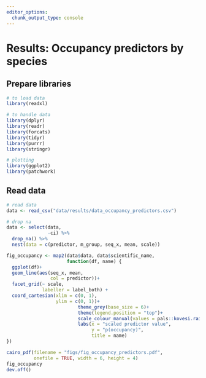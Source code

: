 ```yaml
---
editor_options: 
  chunk_output_type: console
---
```


# Results: Occupancy predictors by species

## Prepare libraries

```r
# to load data
library(readxl)

# to handle data
library(dplyr)
library(readr)
library(forcats)
library(tidyr)
library(purrr)
library(stringr)

# plotting
library(ggplot2)
library(patchwork)
```

## Read data

```r
# read data
data <- read_csv("data/results/data_occupancy_predictors.csv")
```

```r
# drop na
data <- select(data,
               -ci) %>% 
  drop_na() %>% 
  nest(data = c(predictor, m_group, seq_x, mean, scale))
```

```r
fig_occupancy <- map2(data$data, data$scientific_name,
                      function(df, name) {
  ggplot(df)+
  geom_line(aes(seq_x, mean,
                col = predictor))+
  facet_grid(~ scale,
             labeller = label_both) +
  coord_cartesian(xlim = c(0, 1),
                  ylim = c(0, 1))+
                          theme_grey(base_size = 6)+
                          theme(legend.position = "top")+
                          scale_colour_manual(values = pals::kovesi.rainbow(8))+
                          labs(x = "scaled predictor value",
                               y = "p(occupancy)",
                               title = name)
})
```

```r
cairo_pdf(filename = "figs/fig_occupancy_predictors.pdf",
          onefile = TRUE, width = 6, height = 4)
fig_occupancy
dev.off()
```
